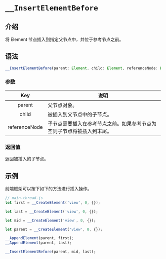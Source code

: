 # `__InsertElementBefore`

## 介绍

将 Element 节点插入到指定父节点中，并位于参考节点之前。

## 语法

```jsx
__InsertElementBefore(parent: Element, child: Element, referenceNode: Element) : Element;
```

### 参数

|      Key      | 说明                                                                   |
| :-----------: | ---------------------------------------------------------------------- |
|    parent     | 父节点对象。                                                           |
|     child     | 被插入到父节点中的子节点。                                             |
| referenceNode | 子节点需要插入在参考节点之前。如果参考节点为空则子节点将被插入到末尾。 |

### 返回值

返回被插入的子节点。

## 示例

前端框架可以按下如下的方法进行插入操作。

```jsx
// main-thread.js
let first = __CreateElement('view', 0, {});

let last = __CreateElement('view', 0, {});

let mid = __CreateElement('view', 0, {});

let parent = __CreateElement('view', 0, {});

__AppendElement(parent, first);
__AppendElement(parent, last);

__InsertElementBefore(parent, mid, last);
```
